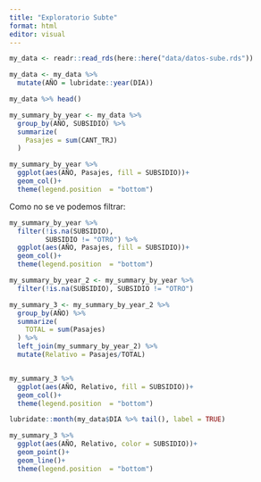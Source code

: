 ```yaml
---
title: "Exploratorio Subte"
format: html
editor: visual
---
```


```r
my_data <- readr::read_rds(here::here("data/datos-sube.rds"))
```

```r
my_data <- my_data %>% 
  mutate(AÑO = lubridate::year(DIA))

my_data %>% head()
```

```r
my_summary_by_year <- my_data %>% 
  group_by(AÑO, SUBSIDIO) %>% 
  summarize(
    Pasajes = sum(CANT_TRJ)
  ) 
```

```r
my_summary_by_year %>% 
  ggplot(aes(AÑO, Pasajes, fill = SUBSIDIO))+
  geom_col()+
  theme(legend.position  = "bottom")
```

Como no se ve podemos filtrar:

```r
my_summary_by_year %>% 
  filter(!is.na(SUBSIDIO), 
         SUBSIDIO != "OTRO") %>% 
  ggplot(aes(AÑO, Pasajes, fill = SUBSIDIO))+
  geom_col()+
  theme(legend.position  = "bottom")
```

```r
my_summary_by_year_2 <- my_summary_by_year %>% 
  filter(!is.na(SUBSIDIO), SUBSIDIO != "OTRO")

my_summary_3 <- my_summary_by_year_2 %>% 
  group_by(AÑO) %>% 
  summarize(
    TOTAL = sum(Pasajes)
  ) %>% 
  left_join(my_summary_by_year_2) %>% 
  mutate(Relativo = Pasajes/TOTAL) 


my_summary_3 %>% 
  ggplot(aes(AÑO, Relativo, fill = SUBSIDIO))+
  geom_col()+
  theme(legend.position  = "bottom")
```

```r
lubridate::month(my_data$DIA %>% tail(), label = TRUE)

```

```r
my_summary_3 %>% 
  ggplot(aes(AÑO, Relativo, color = SUBSIDIO))+
  geom_point()+
  geom_line()+
  theme(legend.position  = "bottom")
  
```

